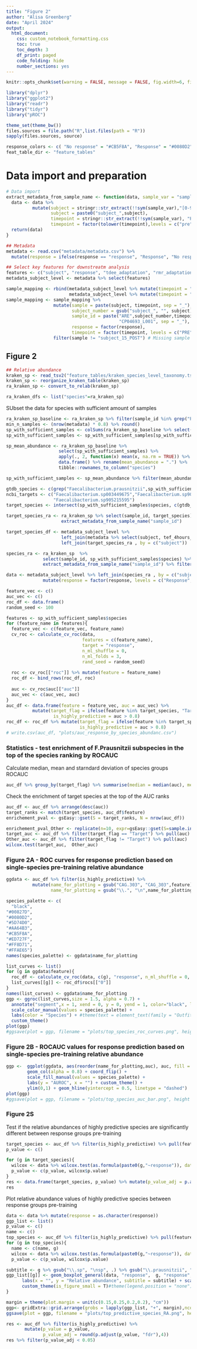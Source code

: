```yaml
---
title: "Figure 2"
author: "Alisa Greenberg"
date: "April 2024"
output:
  html_document:
    css: custom_notebook_formatting.css
    toc: true
    toc_depth: 3
    df_print: paged
    code_folding: hide
    number_sections: yes
---
```


```r
knitr::opts_chunk$set(warning = FALSE, message = FALSE, fig.width=6, fig.height=4) 
```

```r
library("dplyr")
library("ggplot2")
library("readr")
library("tidyr")
library("pROC") 

theme_set(theme_bw())
files.sources = file.path("R",list.files(path = "R"))
sapply(files.sources, source)

response_colors <- c( "No response" = "#CB5F8A", "Response" = "#0080D2")
feat_table_dir <- "feature_tables"
```

# Data import and preparation
```r
# Data import
extract_metadata_from_sample_name <- function(data, sample_var = "sample"){
  data <- data %>% 
          mutate(subject = stringr::str_extract(!!sym(sample_var),"[0-9]+"),
                 subject = paste0("subject_",subject),
                 timepoint = stringr::str_extract(!!sym(sample_var), "PRE|POST"),
                 timepoint = factor(tolower(timepoint),levels = c("pre", "post")))
  return(data)
}
```

```r
## Metadata
metadata <- read.csv("metadata/metadata.csv") %>% 
  mutate(response = ifelse(response == "response", "Response", "No response"))
```

```r
## Select key features for downstreatm analysis
features <- c("subject", "response", "tdee_adaptation", "rmr_adaptation")
metadata_subject_level <- metadata %>% select(features)
```

```r
sample_mapping <- rbind(metadata_subject_level %>% mutate(timepoint = "PRE"),
                        metadata_subject_level %>% mutate(timepoint = "POST"))
sample_mapping <- sample_mapping %>%
                  mutate(sample = paste(subject, timepoint, sep = "_"),
                         subject_number = gsub("subject_", "", subject),
                         sample_id = paste("ARE",subject_number,timepoint,
                                           "CP04693_L001", sep = "_"),
                         response = factor(response),
                         timepoint = factor(timepoint, levels = c("PRE","POST"))) %>%
                  filter(sample != "subject_15_POST") # Missing sample
```

## Figure 2
```r
## Relative abundance 
kraken_sp <- read_tsv2("feature_tables/kraken_species_level_taxonomy.tsv")
kraken_sp <- reorganize_kraken_table(kraken_sp)
ra_kraken_sp <- convert_to_relab(kraken_sp)

ra_kraken_dfs <- list("species"=ra_kraken_sp)
```

SUbset the data for species with sufficient amount of samples
```r
ra_kraken_sp_baseline <- ra_kraken_sp %>% filter(sample_id %in% grep("PRE",ra_kraken_sp$sample_id, value = T))
min_n_samples <- (nrow(metadata) * 0.8) %>% round()
sp_with_sufficient_samples <- colSums(ra_kraken_sp_baseline %>% select(-sample_id) != 0)
sp_with_sufficient_samples <- sp_with_sufficient_samples[sp_with_sufficient_samples > min_n_samples] %>% names()

sp_mean_abundance <- ra_kraken_sp_baseline %>% 
                    select(sp_with_sufficient_samples) %>% 
                    apply(., 2, function(x) mean(x, na.rm = TRUE)) %>% 
                    data.frame() %>% rename(mean_abundance = ".") %>%
                    tibble::rownames_to_column("species") 

sp_with_sufficient_samples <- sp_mean_abundance %>% filter(mean_abundance > 0.0005)
```

```r
gtdb_species <- c(grep("Faecalibacterium.prausnitzii",sp_with_sufficient_samples$species, value = TRUE))
ncbi_targets <- c("Faecalibacterium.sp003449675","Faecalibacterium.sp900539885","Faecalibacterium.sp900540455",
                  "Faecalibacterium.sp905215595")
target_species <- intersect(sp_with_sufficient_samples$species, c(gtdb_species, ncbi_targets))

target_species_ra <- ra_kraken_sp %>% select(sample_id, target_species) %>% 
                     extract_metadata_from_sample_name("sample_id")

target_species_df <- metadata_subject_level %>%
                     left_join(metadata %>% select(subject, tef_4hours_pre, rer_pre), by = c("subject")) %>%
                     left_join(target_species_ra , by = c("subject"))
```


```r
species_ra <- ra_kraken_sp  %>% 
              select(sample_id, sp_with_sufficient_samples$species) %>% 
              extract_metadata_from_sample_name("sample_id") %>% filter(timepoint == "pre")

data <- metadata_subject_level %>% left_join(species_ra , by = c("subject")) %>% 
              mutate(response = factor(response, levels = c("Response", "No response")))
```

```r
feature_vec <- c()
auc_vec <- c()
roc_df <- data.frame()
random_seed <- 100

features <- sp_with_sufficient_samples$species
for (feature_name in features){
  feature_vec <- c(feature_vec, feature_name)
  cv_roc <- calculate_cv_roc(data, 
                             features = c(feature_name),
                             target = "response",
                             n_ml_shuffle = 0,
                             n_ml_folds = 3,
                             rand_seed = random_seed)
  
  roc <- cv_roc[["roc"]] %>% mutate(feature = feature_name)
  roc_df <- bind_rows(roc_df, roc)
  
  auc <- cv_roc$auc[["auc"]]
  auc_vec <- c(auc_vec, auc)
}
auc_df <- data.frame(feature = feature_vec, auc = auc_vec) %>%
          mutate(target_flag = ifelse(feature %in% target_species, "Target", "Other"),
                  is_highly_predictive = auc > 0.8)
roc_df <- roc_df %>% mutate(target_flag = ifelse(feature %in% target_species, "Target", "Other"),
                            is_highly_predictive = auc > 0.8)
# write.csv(auc_df, "plots/auc_response_by_species_abundanc.csv")
```

### Statistics - test enrichment of F.Prausnitzii subspecies in the top of the species ranking by ROCAUC

Calculate median, mean and starndard deviation of species groups ROCAUC
```r
auc_df %>% group_by(target_flag) %>% summarise(median = median(auc), mean= mean(auc), SD = sd(auc))
```

Check the enrichment of target species at the top of the AUC ranks
```r
auc_df <- auc_df %>% arrange(desc(auc))
target_ranks <- match(target_species, auc_df$feature) 
enrichement_pval <- gsEasy::gset(S = target_ranks, N = nrow(auc_df))

enrichement_pval_Other <- replicate(n=10, expr=gsEasy::gset(S=sample.int(n=nrow(auc_df), size=length(target_species)), N=nrow(auc_df)))
target_auc <- auc_df %>% filter(target_flag == "Target") %>% pull(auc)
Other_auc <- auc_df %>% filter(target_flag != "Target") %>% pull(auc)
wilcox.test(target_auc,  Other_auc)
```

### Figure 2A - ROC curves for response prediction based on single-species pre-training relative abundance
```r
ggdata <- auc_df %>% filter(is_highly_predictive) %>% 
          mutate(name_for_plotting = gsub("CAG.303", "CAG_303",feature),
                 name_for_plotting = gsub("\\.", "\n",name_for_plotting))

species_palette <- c(
  "black",
"#00827D",
"#0080D2",
"#5D74D0",
"#AA64B3",
"#CB5F8A",
"#ED727F",
"#FF8D71",
"#FFAE65")
names(species_palette) <- ggdata$name_for_plotting
```

```r
list_curves <- list()
for (g in ggdata$feature){
  roc_df <- calculate_cv_roc(data, c(g), "response", n_ml_shuffle = 0, n_ml_folds = 3,rand_seed = random_seed, smooth_roc =F)
  list_curves[[g]] <- roc_df$rocs[["0"]]
}
names(list_curves) <- ggdata$name_for_plotting
ggp <- ggroc(list_curves,size = 1.5, alpha = 0.7) +  
  annotate("segment",x = 1, xend = 0, y = 0, yend = 1, color="black", linetype="dashed") +
  scale_color_manual(values = species_palette) +
  labs(color = "Species") + #theme(text = element_text(family = "Outfit",size = 12)) +
  custom_theme()
plot(ggp)
#ggsave(plot = ggp, filename = "plots/top_species_roc_curves.png", height = 5, width = 5)
```

### Figure 2B - ROCAUC values for response prediction based on single-species pre-training relative abundance
```r
ggp <-  ggplot(ggdata, aes(reorder(name_for_plotting,auc), auc, fill = name_for_plotting)) + 
        geom_col(alpha = 0.8) + coord_flip() + 
        scale_fill_manual(values = species_palette) +
        labs(y = "AUROC", x = "") + custom_theme() + 
        ylim(0,1) + geom_hline(yintercept = 0.5, linetype = "dashed")
plot(ggp)
#ggsave(plot = ggp, filename = "plots/top_species_auc_bar.png", height = 3.5, width = 4)
```

### Figure 2S 

Test if the relative abundances of highly predictive species are significantly different between response groups pre-training
```r
target_species <- auc_df %>% filter(is_highly_predictive) %>% pull(feature)
p_value <- c()

for (g in target_species){
  wilcox <- data %>% wilcox.test(as.formula(paste0(g,"~response")), data = ., paired = FALSE)
  p_value <- c(p_value, wilcox$p.value)
}
res <- data.frame(target_species, p_value) %>% mutate(p_value_adj = p.adjust(p_value, "fdr"))
res
```

Plot relative abundance values of highly predictive species between response groups pre-training
```r
data <- data %>% mutate(response = as.character(response))
ggp_list <- list()
p_value <- c()
name <- c()
top_species <- auc_df %>% filter(is_highly_predictive) %>% pull(feature)
for (g in top_species){
  name <- c(name, g)
  wilcox <- data %>% wilcox.test(as.formula(paste0(g,"~response")), data = ., paired = FALSE)
  p_value <- c(p_value, wilcox$p.value)

subtitle <- g %>% gsub("\\.sp", "\nsp", .) %>% gsub("\\.prausnitzii", "\nprausnitzii",.)
ggp_list[[g]] <- geom_boxplot_general(data, "response",  g, "response", response_colors) +
      labs(x = "", y = "Relative abundance", subtitle = subtitle) + scale_y_log10() + 
      custom_theme(is_figure_small = T)#theme(legend.position = "none")
}
```


```r
margin = theme(plot.margin = unit(c(0.15,0.25,0.2,0.2), "cm"))
ggp<- gridExtra::grid.arrange(grobs = lapply(ggp_list, "+", margin),ncol = 3)
ggsave(plot = ggp, filename = "plots/top_predictive_species_RA.png", height = 9, width =9)

res <- auc_df %>% filter(is_highly_predictive) %>% 
       mutate(p_value = p_value,
              p_value_adj = round(p.adjust(p_value, "fdr"),4))
res %>% filter(p_value_adj < 0.05)
```